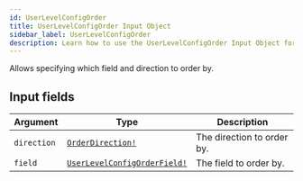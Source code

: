 ```yaml
---
id: UserLevelConfigOrder
title: UserLevelConfigOrder Input Object
sidebar_label: UserLevelConfigOrder
description: Learn how to use the UserLevelConfigOrder Input Object for Prismatic's API.
---
```


Allows specifying which field and direction to order by.

## Input fields

| Argument    | Type                                                                          | Description                |
| ----------- | ----------------------------------------------------------------------------- | -------------------------- |
| `direction` | [`OrderDirection!`](api/schema/enum/OrderDirection.mdx)                       | The direction to order by. |
| `field`     | [`UserLevelConfigOrderField!`](api/schema/enum/UserLevelConfigOrderField.mdx) | The field to order by.     |
